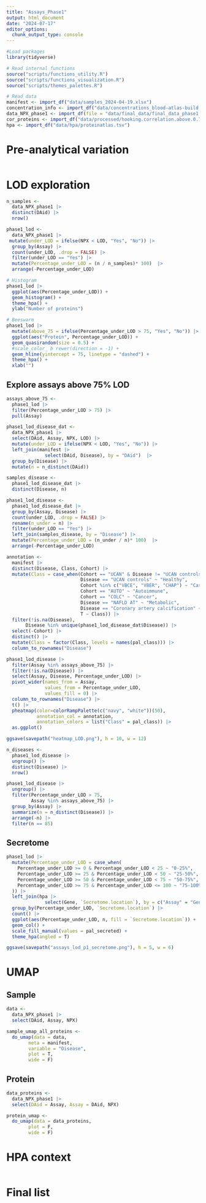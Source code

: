 ```yaml
---
title: "Assays_Phase1"
output: html_document
date: "2024-07-17"
editor_options: 
  chunk_output_type: console
---
```


```r
#Load packages
library(tidyverse)

# Read internal functions
source("scripts/functions_utility.R")
source("scripts/functions_visualization.R")
source("scripts/themes_palettes.R")

# Read data
manifest <- import_df("data/samples_2024-04-19.xlsx")
concentration_info <- import_df("data/concentrations_blood-atlas-build.xlsx")
data_NPX_phase1 <- import_df(file = "data/final_data/final_data_phase1.csv") 
cor_proteins <- import_df("data/processed/hooking.correlation.above.0.7.csv")
hpa <- import_df("data/hpa/proteinatlas.tsv")
```

# Pre-analytical variation

```r


```

# LOD exploration

```r
n_samples <- 
  data_NPX_phase1 |>  
  distinct(DAid) |> 
  nrow()

phase1_lod <- 
  data_NPX_phase1 |> 
 mutate(under_LOD = ifelse(NPX < LOD, "Yes", "No")) |> 
  group_by(Assay) |> 
  count(under_LOD, .drop = FALSE) |> 
  filter(under_LOD == "Yes") |> 
  mutate(Percentage_under_LOD = (n / n_samples)* 100)  |> 
  arrange(-Percentage_under_LOD)

# Histogram
phase1_lod |> 
  ggplot(aes(Percentage_under_LOD)) +
  geom_histogram() +
  theme_hpa() +
  ylab("Number of proteins")

# Beeswarm
phase1_lod |> 
  mutate(above_75 = ifelse(Percentage_under_LOD > 75, "Yes", "No")) |>
  ggplot(aes("Protein", Percentage_under_LOD)) +
  geom_quasirandom(size = 0.5) +
  #scale_color_ b rewer(direction = -1) +
  geom_hline(yintercept = 75, linetype = "dashed") +
  theme_hpa() +
  xlab("")
```
## Explore assays above 75% LOD

```r
assays_above_75 <- 
  phase1_lod |> 
  filter(Percentage_under_LOD > 75) |>
  pull(Assay)

phase1_lod_disease_dat <- 
  data_NPX_phase1 |> 
  select(DAid, Assay, NPX, LOD) |> 
  mutate(under_LOD = ifelse(NPX < LOD, "Yes", "No")) |> 
  left_join(manifest |> 
              select(DAid, Disease), by = "DAid")  |> 
  group_by(Disease) |> 
  mutate(n = n_distinct(DAid)) 

samples_disease <- 
  phase1_lod_disease_dat |> 
  distinct(Disease, n)

phase1_lod_disease <- 
  phase1_lod_disease_dat |>
  group_by(Assay, Disease) |> 
  count(under_LOD, .drop = FALSE) |> 
  rename(n_under = n) |> 
  filter(under_LOD == "Yes") |>
  left_join(samples_disease, by = "Disease") |> 
  mutate(Percentage_under_LOD = (n_under / n)* 100)  |> 
  arrange(-Percentage_under_LOD)

annotation <- 
  manifest |> 
  distinct(Disease, Class, Cohort) |> 
  mutate(Class = case_when(Cohort == "UCAN" & Disease != "UCAN controls" ~ "Cancer",
                           Disease == "UCAN controls" ~ "Healthy",
                           Cohort %in% c("VBCE", "VBER", "CHAP") ~ "Cardiovascular",
                           Cohort == "AUTO" ~ "Autoimmune",
                           Cohort == "COLC" ~ "Cancer",
                           Disease == "NAFLD AT" ~ "Metabolic",
                           Disease == "Coronary artery calcification" ~ "Cardiovascular",
                           T ~ Class)) |> 
  filter(!is.na(Disease),
       Disease %in% unique(phase1_lod_disease_dat$Disease)) |> 
  select(-Cohort) |> 
  distinct() |> 
  mutate(Class = factor(Class, levels = names(pal_class))) |> 
  column_to_rownames("Disease")

phase1_lod_disease |> 
  filter(Assay %in% assays_above_75) |> 
  filter(!is.na(Disease)) |> 
  select(Assay, Disease, Percentage_under_LOD) |>
  pivot_wider(names_from = Assay, 
              values_from = Percentage_under_LOD,
              values_fill = 0) |> 
  column_to_rownames("Disease") |> 
  t() |> 
  pheatmap(color=colorRampPalette(c("navy", "white"))(50),
           annotation_col = annotation,
           annotation_colors = list("Class" = pal_class)) |> 
  as.ggplot()

ggsave(savepath("heatmap_LOD.png"), h = 10, w = 12)

n_diseases <- 
  phase1_lod_disease |> 
  ungroup() |> 
  distinct(Disease) |> 
  nrow()

phase1_lod_disease |> 
  ungroup() |> 
  filter(Percentage_under_LOD > 75,
         Assay %in% assays_above_75) |> 
  group_by(Assay) |> 
  summarize(n = n_distinct(Disease)) |> 
  arrange(-n) |> 
  filter(n == 85)

```

## Secretome

```r
phase1_lod |> 
  mutate(Percentage_under_LOD = case_when(
    Percentage_under_LOD >= 0 & Percentage_under_LOD < 25 ~ "0-25%",
    Percentage_under_LOD >= 25 & Percentage_under_LOD < 50 ~ "25-50%",
    Percentage_under_LOD >= 50 & Percentage_under_LOD < 75 ~ "50-75%",
    Percentage_under_LOD >= 75 & Percentage_under_LOD <= 100 ~ "75-100%"
  )) |> 
  left_join(hpa |> 
              select(Gene, `Secretome.location`), by = c("Assay" = "Gene")) |> 
  group_by(Percentage_under_LOD, `Secretome.location`) |>
  count() |> 
  ggplot(aes(Percentage_under_LOD, n, fill = `Secretome.location`)) +
  geom_col() +
  scale_fill_manual(values = pal_secreted) +
  theme_hpa(angled = T)

ggsave(savepath("assays_lod_p1_secretome.png"), h = 5, w = 6)
```

# UMAP

## Sample

```r
data <- 
  data_NPX_phase1 |> 
  select(DAid, Assay, NPX)

sample_umap_all_proteins <- 
  do_umap(data = data,
        meta = manifest,
        variable = "Disease",
        plot = T,
        wide = F)
```

## Protein

```r
data_proteins <- 
  data_NPX_phase1 |> 
  select(DAid = Assay, Assay = DAid, NPX)

protein_umap <- 
  do_umap(data = data_proteins,
        plot = F,
        wide = F)
```


# HPA context

```r

```

# Final list

```r

```

